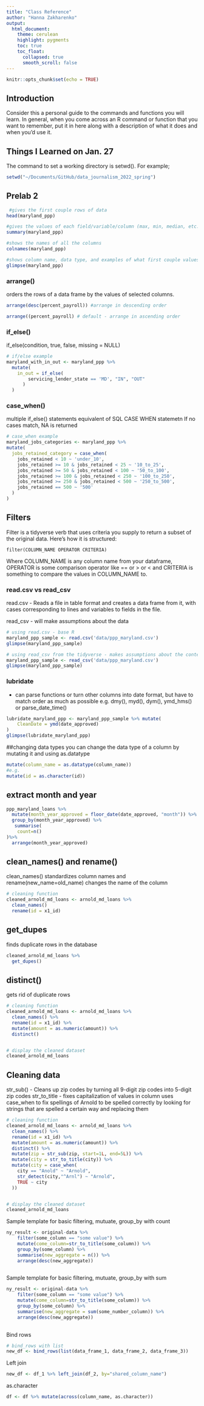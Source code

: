```yaml
---
title: "Class Reference"
author: "Hanna Zakharenko"
output:
  html_document:
    theme: cerulean
    highlight: pygments
    toc: true
    toc_float:
      collapsed: true
      smooth_scroll: false
---
```


```r
knitr::opts_chunk$set(echo = TRUE)
```

## Introduction

Consider this a personal guide to the commands and functions you will learn. In general, when you come across an R command or function that you want to remember, put it in here along with a description of what it does and when you'd use it.


## Things I Learned on Jan. 27

The command to set a working directory is setwd(). For example; 
```r
setwd("~/Documents/GitHub/data_journalism_2022_spring")
```

## Prelab 2
``` r
 #gives the first couple rows of data
head(maryland_ppp)

#gives the values of each field/variable/column (max, min, median, etc.)
summary(maryland_ppp)

#shows the names of all the columns
colnames(maryland_ppp)

#shows column name, data type, and examples of what first couple values look like
glimpse(maryland_ppp)
```


### arrange()
orders the rows of a data frame by the values of selected columns.
``` r
arrange(desc(percent_payroll)) #arrange in descending order

arrange((percent_payroll) # default - arrange in ascending order

```

### if_else()
if_else(condition, true, false, missing = NULL)
``` r
# if/else example
maryland_with_in_out <- maryland_ppp %>%
  mutate(
    in_out = if_else(
        servicing_lender_state == 'MD', "IN", "OUT"
      )
  )
```


### case_when()
multiple if_else() statements
equivalent of SQL CASE WHEN statemetn
If no cases match, NA is returned
```r
# case_when example
maryland_jobs_categories <- maryland_ppp %>%
mutate(
  jobs_retained_category = case_when(
    jobs_retained < 10 ~ 'under_10',
    jobs_retained >= 10 & jobs_retained < 25 ~ '10_to_25',
    jobs_retained >= 50 & jobs_retained < 100 ~ '50_to_100',
    jobs_retained >= 100 & jobs_retained < 250 ~ '100_to_250',
    jobs_retained >= 250 & jobs_retained < 500 ~ '250_to_500',
    jobs_retained == 500 ~ '500'
  )
)
```


## Filters

Filter is a tidyverse verb that uses criteria you supply to return a subset of the original data. Here's how it is structured:

`filter(COLUMN_NAME OPERATOR CRITERIA)`

Where COLUMN_NAME is any column name from your dataframe, OPERATOR is some comparison operator like == or > or < and CRITERIA is something to compare the values in COLUMN_NAME to.




### read.csv vs read_csv
read.csv - Reads a file in table format and creates a data frame from it, with cases corresponding to lines and variables to fields in the file.

read_csv - will make assumptions about the data
```r
# using read.csv - base R
maryland_ppp_sample <- read.csv('data/ppp_maryland.csv')
glimpse(maryland_ppp_sample)

# using read_csv from the tidyverse - makes assumptions about the content of the data
maryland_ppp_sample <- read_csv('data/ppp_maryland.csv')
glimpse(maryland_ppp_sample)
```


### lubridate
- can parse functions or turn other columns into date format, but have to match order as much as possible
e.g. dmy(), myd(), dym(), ymd_hms() or parse_date_time()
```r
lubridate_maryland_ppp <- maryland_ppp_sample %>% mutate(
    CleanDate = ymd(date_approved)
)
glimpse(lubridate_maryland_ppp)
```

##changing data types
you can change the data type of a column by mutating it and using as.datatype
```r
mutate(column_name = as.datatype(column_name))
#e.g.
mutate(id = as.character(id))
```


## extract month and year
```r
ppp_maryland_loans %>%
  mutate(month_year_approved = floor_date(date_approved, "month")) %>%
  group_by(month_year_approved) %>%
   summarise(
    count=n()
)%>%
  arrange(month_year_approved)

```



## clean_names() and rename()
clean_names() standardizes column names and rename(new_name=old_name) changes the name of the column
```r
# cleaning function
cleaned_arnold_md_loans <- arnold_md_loans %>%
  clean_names()
  rename(id = x1_id)
```


## get_dupes
finds duplicate rows in the database
```r
cleaned_arnold_md_loans %>%
  get_dupes()
```


## distinct()
gets rid of duplicate rows
```r
# cleaning function
cleaned_arnold_md_loans <- arnold_md_loans %>%
  clean_names() %>%
  rename(id = x1_id) %>%
  mutate(amount = as.numeric(amount)) %>%
  distinct()


# display the cleaned dataset
cleaned_arnold_md_loans

```


## Cleaning data
str_sub() - Cleans up zip codes by turning all 9-digit zip codes into 5-digit zip codes
str_to_title - fixes capitalization of values in column
uses case_when to fix spellings of Arnold to be spelled correctly by looking for strings that are spelled a certain way and replacing them 
```r
# cleaning function
cleaned_arnold_md_loans <- arnold_md_loans %>%
  clean_names() %>%
  rename(id = x1_id) %>%
  mutate(amount = as.numeric(amount)) %>%
  distinct() %>%
  mutate(zip = str_sub(zip, start=1L, end=5L)) %>%
  mutate(city = str_to_title(city)) %>%
  mutate(city = case_when(
    city == "Anold" ~ "Arnold",
    str_detect(city,"^Arnl") ~ "Arnold",
    TRUE ~ city
  ))


# display the cleaned dataset
cleaned_arnold_md_loans

```


Sample template for basic filtering, mutuate, group_by with count
```r
ny_result <- original-data %>%
    filter(some_column == "some value") %>%
    mutate(come_column=str_to_title(some_column)) %>%
    group_by(some_column) %>%
    summarise(new_aggregate = n()) %>%
    arrange(desc(new_aggregate))
    
```

Sample template for basic filtering, mutuate, group_by with sum
```r
ny_result <- original-data %>%
    filter(some_column == "some value") %>%
    mutate(come_column=str_to_title(some_column)) %>%
    group_by(some_column) %>%
    summarise(new_aggregate = sum(some_number_column)) %>%
    arrange(desc(new_aggregate))
    
```


Bind rows
```r
# bind_rows with list
new_df <- bind_rows(list(data_frame_1, data_frame_2, data_frame_3))
```


Left join
```r
new_df <- df_1 %>% left_join(df_2, by="shared_column_name")
```


as.character
```r
df <- df %>% mutate(across(column_name, as.character))
```




